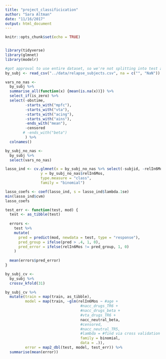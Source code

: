 ```yaml
---
title: "project_classificication"
author: "Sara Altman"
date: "11/16/2017"
output: html_document
---
```


```r
knitr::opts_chunk$set(echo = TRUE)
```
```r

```

```r
library(tidyverse)
library(glmnet)
library(modelr)
```

```r
#got approval to use entire dataset, so we're not splitting into test and train
by_subj <- read_csv("../data/relapse_subjects.csv", na = c("", "NaN"))
```

```r
vars_no_nas <-
  by_subj %>% 
  summarise_all(function(x) {mean(is.na(x))}) %>% 
  select_if(is_zero) %>% 
  select(-obstime, 
         -starts_with("mpfc"), 
         -starts_with("vta"), 
         -starts_with("acing"), 
         -starts_with("ains"),
         -ends_with("mean"),
         -censored
        # -ends_with("beta")
         ) %>% 
  colnames()

by_subj_no_nas <-
  by_subj %>% 
  select(vars_no_nas)

lasso_ind <- cv.glmnet(x = by_subj_no_nas %>% select(-subjid, -relIn6Mos) %>%  data.matrix, 
                y = by_subj_no_nas$relIn6Mos, 
                type.measure = "class",
                family = "binomial")

lasso_coefs <- coef(lasso_ind, s = lasso_ind$lambda.1se)
min(lasso_ind$cvm)
lasso_coefs
```

```r
test_err <- function(test, mod) {
  test <- as_tibble(test)
  
  errors <- 
    test %>% 
    mutate(
      pred = predict(mod, newdata = test, type = "response"),
      pred_group = ifelse(pred > .4, 1, 0),
      pred_error = ifelse(relIn6Mos != pred_group, 1, 0)
    )
  
  mean(errors$pred_error)
}

by_subj_cv <-
  by_subj %>% 
  crossv_kfold(31)

by_subj_cv %>% 
  mutate(train = map(train, as_tibble),
         model = map(train, ~glm(relIn6Mos ~ #age + 
                                  #nacc_drugs_TR6 +
                                  #nacc_drugs_beta +
                                  #vta_drugs_TR6 +
                                  nacc_neutral_beta,
                                  #censored,
                                  #nacc_neutral_TR5,
                                  #lambda = #find via cross validation
                                  family = binomial, 
                                  data = .)),
         error = map2_dbl(test, model, test_err)) %>% 
  summarise(mean(error))
```

